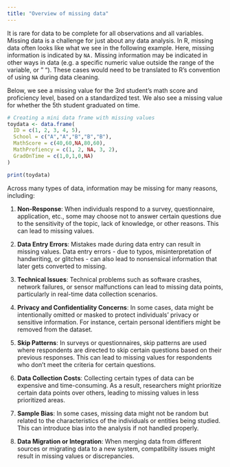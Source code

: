 ```yaml
---
title: "Overview of missing data"
---
```


It is rare for data to be complete for all observations and all variables. Missing data is a challenge for just about any data analysis. In R, missing data often looks like what we see in the following example. Here, missing information is indicated by `NA.` Missing information may be indicated in other ways in data (e.g. a specific numeric value outside the range of the variable, or " "). These cases would need to be translated to R's convention of using `NA` during data cleaning.

Below, we see a missing value for the 3rd student's math score and proficiency level, based on a standardized test. We also see a missing value for whether the 5th student graduated on time. 

```r
# Creating a mini data frame with missing values
toydata <- data.frame(
  ID = c(1, 2, 3, 4, 5),
  School = c("A","A","B","B","B"),
  MathScore = c(40,60,NA,80,60),
  MathProfiency = c(1, 2, NA, 3, 2),
  GradOnTime = c(1,0,1,0,NA)
)

print(toydata)
```

Across many types of data, information may be missing for many reasons, including: 

1. **Non-Response**: When individuals respond to a survey, questionnaire, application, etc., some may choose not to answer certain questions due to the sensitivity of the topic, lack of knowledge, or other reasons. This can lead to missing values.

2. **Data Entry Errors**: Mistakes made during data entry can result in missing values. Data entry errors -  due to typos, misinterpretation of handwriting, or glitches - can also lead to nonsensical information that later gets converted to missing.

3. **Technical Issues**: Technical problems such as software crashes, network failures, or sensor malfunctions can lead to missing data points, particularly in real-time data collection scenarios.

4. **Privacy and Confidentiality Concerns**: In some cases, data might be intentionally omitted or masked to protect individuals' privacy or sensitive information. For instance, certain personal identifiers might be removed from the dataset.

5. **Skip Patterns**: In surveys or questionnaires, skip patterns are used where respondents are directed to skip certain questions based on their previous responses. This can lead to missing values for respondents who don't meet the criteria for certain questions.

7. **Data Collection Costs**: Collecting certain types of data can be expensive and time-consuming. As a result, researchers might prioritize certain data points over others, leading to missing values in less prioritized areas.

8. **Sample Bias**: In some cases, missing data might not be random but related to the characteristics of the individuals or entities being studied. This can introduce bias into the analysis if not handled properly.

9. **Data Migration or Integration**: When merging data from different sources or migrating data to a new system, compatibility issues might result in missing values or discrepancies.




